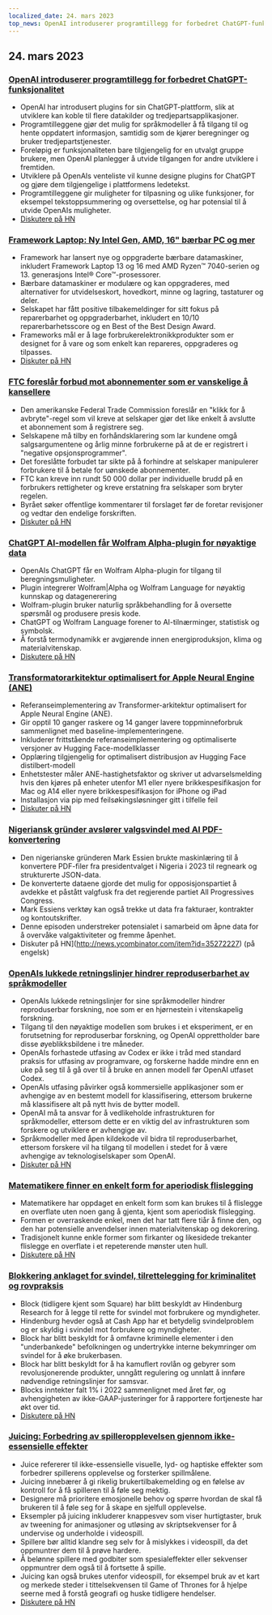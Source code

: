 ```yaml
---
localized_date: 24. mars 2023
top_news: OpenAI introduserer programtillegg for forbedret ChatGPT-funksjonalitet
---
```




<CallToAction />

<Steps>

## 24. mars 2023

### [OpenAI introduserer programtillegg for forbedret ChatGPT-funksjonalitet](https://openai.com/blog/chatgpt-plugins)

- OpenAI har introdusert plugins for sin ChatGPT-plattform, slik at utviklere kan koble til flere datakilder og tredjepartsapplikasjoner.
- Programtilleggene gjør det mulig for språkmodeller å få tilgang til og hente oppdatert informasjon, samtidig som de kjører beregninger og bruker tredjepartstjenester.
- Foreløpig er funksjonaliteten bare tilgjengelig for en utvalgt gruppe brukere, men OpenAI planlegger å utvide tilgangen for andre utviklere i fremtiden.
- Utviklere på OpenAIs venteliste vil kunne designe plugins for ChatGPT og gjøre dem tilgjengelige i plattformens ledetekst.
- Programtilleggene gir muligheter for tilpasning og ulike funksjoner, for eksempel tekstoppsummering og oversettelse, og har potensial til å utvide OpenAIs muligheter.
- [Diskutere på HN](http://news.ycombinator.com/item?id=35277677)

### [Framework Laptop: Ny Intel Gen, AMD, 16" bærbar PC og mer](https://frame.work/)

- Framework har lansert nye og oppgraderte bærbare datamaskiner, inkludert Framework Laptop 13 og 16 med AMD Ryzen™ 7040-serien og 13. generasjons Intel® Core™-prosessorer.
- Bærbare datamaskiner er modulære og kan oppgraderes, med alternativer for utvidelseskort, hovedkort, minne og lagring, tastaturer og deler.
- Selskapet har fått positive tilbakemeldinger for sitt fokus på reparerbarhet og oppgraderbarhet, inkludert en 10/10 reparerbarhetsscore og en Best of the Best Design Award.
- Frameworks mål er å lage forbrukerelektronikkprodukter som er designet for å vare og som enkelt kan repareres, oppgraderes og tilpasses.
- [Diskuter på HN](http://news.ycombinator.com/item?id=35277660)

### [FTC foreslår forbud mot abonnementer som er vanskelige å kansellere](https://www.theverge.com/2023/3/23/23652373/ftc-click-to-cancel-subscription-service-dark-patterns-ban)

- Den amerikanske Federal Trade Commission foreslår en "klikk for å avbryte"-regel som vil kreve at selskaper gjør det like enkelt å avslutte et abonnement som å registrere seg.
- Selskapene må tilby en forhåndsklarering som lar kundene omgå salgsargumentene og årlig minne forbrukerne på at de er registrert i "negative opsjonsprogrammer".
- Det foreslåtte forbudet tar sikte på å forhindre at selskaper manipulerer forbrukere til å betale for uønskede abonnementer.
- FTC kan kreve inn rundt 50 000 dollar per individuelle brudd på en forbrukers rettigheter og kreve erstatning fra selskaper som bryter regelen.
- Byrået søker offentlige kommentarer til forslaget før de foretar revisjoner og vedtar den endelige forskriften.
- [Diskuter på HN](http://news.ycombinator.com/item?id=35274519)

### [ChatGPT AI-modellen får Wolfram Alpha-plugin for nøyaktige data](https://writings.stephenwolfram.com/2023/03/chatgpt-gets-its-wolfram-superpowers/)

- OpenAIs ChatGPT får en Wolfram Alpha-plugin for tilgang til beregningsmuligheter.
- Plugin integrerer Wolfram|Alpha og Wolfram Language for nøyaktig kunnskap og datagenerering
- Wolfram-plugin bruker naturlig språkbehandling for å oversette spørsmål og produsere presis kode.
- ChatGPT og Wolfram Language forener to AI-tilnærminger, statistisk og symbolsk.
- Å forstå termodynamikk er avgjørende innen energiproduksjon, klima og materialvitenskap.
- [Diskutere på HN](http://news.ycombinator.com/item?id=35277925)

### [Transformatorarkitektur optimalisert for Apple Neural Engine (ANE)](https://github.com/apple/ml-ane-transformers)

- Referanseimplementering av Transformer-arkitektur optimalisert for Apple Neural Engine (ANE).
- Gir opptil 10 ganger raskere og 14 ganger lavere toppminneforbruk sammenlignet med baseline-implementeringene.
- Inkluderer frittstående referanseimplementering og optimaliserte versjoner av Hugging Face-modellklasser
- Opplæring tilgjengelig for optimalisert distribusjon av Hugging Face distilbert-modell
- Enhetstester måler ANE-hastighetsfaktor og skriver ut advarselsmelding hvis den kjøres på enheter utenfor M1 eller nyere brikkespesifikasjon for Mac og A14 eller nyere brikkespesifikasjon for iPhone og iPad
- Installasjon via pip med feilsøkingsløsninger gitt i tilfelle feil
- [Diskuter på HN](http://news.ycombinator.com/item?id=35282325)

### [Nigeriansk gründer avslører valgsvindel med AI PDF-konvertering](https://markessien.com/posts/drama_of_transcription/)

- Den nigerianske gründeren Mark Essien brukte maskinlæring til å konvertere PDF-filer fra presidentvalget i Nigeria i 2023 til regneark og strukturerte JSON-data.
- De konverterte dataene gjorde det mulig for opposisjonspartiet å avdekke et påstått valgfusk fra det regjerende partiet All Progressives Congress.
- Mark Essiens verktøy kan også trekke ut data fra fakturaer, kontrakter og kontoutskrifter.
- Denne episoden understreker potensialet i samarbeid om åpne data for å overvåke valgaktiviteter og fremme åpenhet.
- Diskuter på HN](http://news.ycombinator.com/item?id=35272227) (på engelsk)

### [OpenAIs lukkede retningslinjer hindrer reproduserbarhet av språkmodeller](https://aisnakeoil.substack.com/p/openais-policies-hinder-reproducible)

- OpenAIs lukkede retningslinjer for sine språkmodeller hindrer reproduserbar forskning, noe som er en hjørnestein i vitenskapelig forskning.
- Tilgang til den nøyaktige modellen som brukes i et eksperiment, er en forutsetning for reproduserbar forskning, og OpenAI opprettholder bare disse øyeblikksbildene i tre måneder.
- OpenAIs forhastede utfasing av Codex er ikke i tråd med standard praksis for utfasing av programvare, og forskerne hadde mindre enn en uke på seg til å gå over til å bruke en annen modell før OpenAI utfaset Codex.
- OpenAIs utfasing påvirker også kommersielle applikasjoner som er avhengige av en bestemt modell for klassifisering, ettersom brukerne må klassifisere alt på nytt hvis de bytter modell.
- OpenAI må ta ansvar for å vedlikeholde infrastrukturen for språkmodeller, ettersom dette er en viktig del av infrastrukturen som forskere og utviklere er avhengige av.
- Språkmodeller med åpen kildekode vil bidra til reproduserbarhet, ettersom forskere vil ha tilgang til modellen i stedet for å være avhengige av teknologiselskaper som OpenAI.
- [Diskuter på HN](http://news.ycombinator.com/item?id=35269304)

### [Matematikere finner en enkelt form for aperiodisk flislegging](https://www.newscientist.com/article/2365363-mathematicians-discover-shape-that-can-tile-a-wall-and-never-repeat/)

- Matematikere har oppdaget en enkelt form som kan brukes til å flislegge en overflate uten noen gang å gjenta, kjent som aperiodisk flislegging.
- Formen er overraskende enkel, men det har tatt flere tiår å finne den, og den har potensielle anvendelser innen materialvitenskap og dekorering.
- Tradisjonelt kunne enkle former som firkanter og likesidede trekanter flislegge en overflate i et repeterende mønster uten hull.
- [Diskutere på HN](http://news.ycombinator.com/item?id=35273707)

### [Blokkering anklaget for svindel, tilrettelegging for kriminalitet og rovpraksis](https://hindenburgresearch.com/block/)

- Block (tidligere kjent som Square) har blitt beskyldt av Hindenburg Research for å legge til rette for svindel mot forbrukere og myndigheter.
- Hindenburg hevder også at Cash App har et betydelig svindelproblem og er skyldig i svindel mot forbrukere og myndigheter.
- Block har blitt beskyldt for å omfavne kriminelle elementer i den "underbankede" befolkningen og undertrykke interne bekymringer om svindel for å øke brukerbasen.
- Block har blitt beskyldt for å ha kamuflert rovlån og gebyrer som revolusjonerende produkter, unngått regulering og unnlatt å innføre nødvendige retningslinjer for samsvar.
- Blocks inntekter falt 1% i 2022 sammenlignet med året før, og avhengigheten av ikke-GAAP-justeringer for å rapportere fortjeneste har økt over tid.
- [Diskutere på HN](http://news.ycombinator.com/item?id=35273782)

### [Juicing: Forbedring av spilleropplevelsen gjennom ikke-essensielle effekter](https://garden.bradwoods.io/notes/design/juice)

- Juice refererer til ikke-essensielle visuelle, lyd- og haptiske effekter som forbedrer spillerens opplevelse og forsterker spillmålene.
- Juicing innebærer å gi rikelig brukertilbakemelding og en følelse av kontroll for å få spilleren til å føle seg mektig.
- Designere må prioritere emosjonelle behov og spørre hvordan de skal få brukeren til å føle seg for å skape en sjelfull opplevelse.
- Eksempler på juicing inkluderer knappesvev som viser hurtigtaster, bruk av tweening for animasjoner og utløsing av skriptsekvenser for å undervise og underholde i videospill.
- Spillere bør alltid klandre seg selv for å mislykkes i videospill, da det oppmuntrer dem til å prøve hardere.
- Å belønne spillere med godbiter som spesialeffekter eller sekvenser oppmuntrer dem også til å fortsette å spille.
- Juicing kan også brukes utenfor videospill, for eksempel bruk av et kart og merkede steder i tittelsekvensen til Game of Thrones for å hjelpe seerne med å forstå geografi og huske tidligere hendelser.
- [Diskutere på HN](http://news.ycombinator.com/item?id=35273139)

</Steps>
